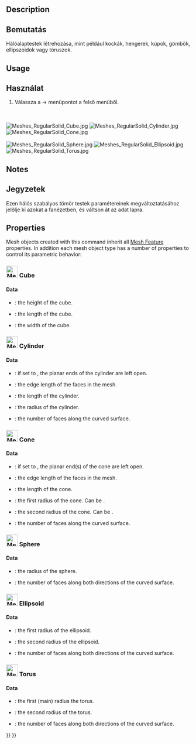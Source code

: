 <languages/>

{{Docnav
|[[Mesh_Scale|Scale]]
|[[Mesh_Union|Union]]
|[[Mesh_Workbench|Mesh]]
|IconL=Mesh_Scale.svg
|IconR=Mesh_Union.svg
|IconC=Workbench_Mesh.svg
}}

{{GuiCommand|Name=Mesh BuildRegularSolid|Workbenches=[[Mesh Workbench/hu|Háló]]|MenuLocation=Hálók → Szabályos tömör test…|Shortcut=|SeeAlso=}}

==Description==

<div class="mw-translate-fuzzy">
==Bemutatás==
Hálóalaptestek létrehozása, mint például kockák, hengerek, kúpok, gömbök, ellipszoidok vagy tóruszok.
</div>

==Usage==

<div class="mw-translate-fuzzy">
==Használat==
# Válassza a {{KEY| Hálók}}  →  {{KEY|[[Image:Mesh_BuildRegularSolid.svg|32px]] Szabályos tömör test…}} menüpontot a felső menüből.
<br />
<br />
[[Image:Meshes_RegularSolid_Cube.jpg]] [[Image:Meshes_RegularSolid_Cylinder.jpg]] [[Image:Meshes_RegularSolid_Cone.jpg]]
<br />
<br />
[[Image:Meshes_RegularSolid_Sphere.jpg]] [[Image:Meshes_RegularSolid_Ellipsoid.jpg]] [[Image:Meshes_RegularSolid_Torus.jpg]]
</div>

==Notes==

<div class="mw-translate-fuzzy">
==Jegyzetek==
Ezen hálós szabályos tömör testek paramétereinek megváltoztatásához jelölje ki azokat a fanézetben, és váltson át az adat lapra.
</div>

==Properties==

Mesh objects created with this command inherit all [[Mesh_Feature|Mesh Feature]] properties. In addition each mesh object type has a number of properties to control its parametric behavior:

===[[Image:Mesh_Cube.svg|32px]] Cube===

====Data====

{{TitleProperty|Cube}}

* {{PropertyData|Height|FloatConstraint}}: the height of the cube.
* {{PropertyData|Length|FloatConstraint}}: the length of the cube.
* {{PropertyData|Width|FloatConstraint}}: the width of the cube.

===[[Image:Mesh_Cylinder.svg|32px]] Cylinder===

====Data====

{{TitleProperty|Base}}

* {{PropertyData|Closed|Bool}}: if set to {{FALSE}}, the planar ends of the cylinder are left open. 
* {{PropertyData|Edge Length|FloatConstraint}}: the edge length of the faces in the mesh.
* {{PropertyData|Length|FloatConstraint}}: the length of the cylinder.
* {{PropertyData|Radius|FloatConstraint}}: the radius of the cylinder.
* {{PropertyData|Sampling|IntegerConstraint}}: the number of faces along the curved surface.

===[[Image:Mesh_Cone.svg|32px]] Cone===

====Data====

{{TitleProperty|Base}}

* {{PropertyData|Closed|Bool}}: if set to {{FALSE}}, the planar end(s) of the cone are left open. 
* {{PropertyData|Edge Length|FloatConstraint}}: the edge length of the faces in the mesh.
* {{PropertyData|Length|FloatConstraint}}: the length of the cone.
* {{PropertyData|Radius 1|FloatConstraint}}: the first radius of the cone. Can be {{value|0}}.
* {{PropertyData|Radius 2|FloatConstraint}}: the second radius of the cone. Can be {{value|0}}.
* {{PropertyData|Sampling|IntegerConstraint}}: the number of faces along the curved surface.

===[[Image:Mesh_Sphere.svg|32px]] Sphere===

====Data====

{{TitleProperty|Base}}

* {{PropertyData|Radius|FloatConstraint}}: the  radius of the sphere.
* {{PropertyData|Sampling|IntegerConstraint}}: the number of faces along both directions of the curved surface.

===[[Image:Mesh_Ellipsoid.svg|32px]] Ellipsoid===

====Data====

{{TitleProperty|Base}}

* {{PropertyData|Radius 1|FloatConstraint}}: the first radius of the ellipsoid.
* {{PropertyData|Radius 2|FloatConstraint}}: the second radius of the ellipsoid.
* {{PropertyData|Sampling|IntegerConstraint}}: the number of faces along both directions of the curved surface.

===[[Image:Mesh_Torus.svg|32px]] Torus===

====Data====

{{TitleProperty|Base}}

* {{PropertyData|Radius 1|FloatConstraint}}: the first (main) radius the torus.
* {{PropertyData|Radius 2|FloatConstraint}}: the second radius of the torus.
* {{PropertyData|Sampling|IntegerConstraint}}: the number of faces along both directions of the curved surface.


{{Docnav
|[[Mesh_Scale|Scale]]
|[[Mesh_Union|Union]]
|[[Mesh_Workbench|Mesh]]
|IconL=Mesh_Scale.svg
|IconR=Mesh_Union.svg
|IconC=Workbench_Mesh.svg
}}

{{Mesh Tools navi{{#translation:}}}}
{{Userdocnavi{{#translation:}}}}
{{clear}}
